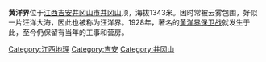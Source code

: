 {{Expand|time=2008-06-25}}
'''黄洋界'''位于[[江西|江西]][[吉安市|吉安]][[井冈山市|井冈山市]][[井冈山|井冈山]]顶，海拔1343米。因时常被云雾包围，好似一片汪洋大海，因此也被称为汪洋界。1928年，著名的[[黄洋界保卫战|黄洋界保卫战]]就发生于此，至今仍保留有当年的工事和营房。

[[Category:江西地理|Category:江西地理]]
[[Category:吉安|Category:吉安]]
[[Category:井冈山|Category:井冈山]]